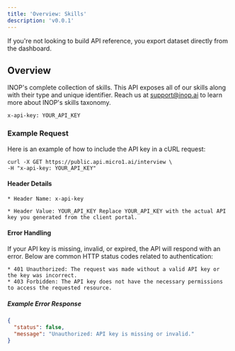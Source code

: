 ```yaml
---
title: 'Overview: Skills'
description: 'v0.0.1'
---
```


<Note>
    If you're not looking to build API reference, you export dataset directly from the dashboard.
</Note>

## Overview

INOP's complete collection of skills. This API exposes all of our skills along with their type and unique identifier. Reach us at [support@inop.ai](mailto:support@inop.ai) to learn more about INOP's skills taxonomy.

```
x-api-key: YOUR_API_KEY
```

### Example Request
Here is an example of how to include the API key in a cURL request:

```
curl -X GET https://public.api.micro1.ai/interview \
-H "x-api-key: YOUR_API_KEY"
```

#### Header Details
    * Header Name: x-api-key

    * Header Value: YOUR_API_KEY Replace YOUR_API_KEY with the actual API key you generated from the client portal.

#### Error Handling
If your API key is missing, invalid, or expired, the API will respond with an error. Below are common HTTP status codes related to authentication:

    * 401 Unauthorized: The request was made without a valid API key or the key was incorrect.
    * 403 Forbidden: The API key does not have the necessary permissions to access the requested resource.

##### Example Error Response
```json
{
  "status": false,
  "message": "Unauthorized: API key is missing or invalid."
}
```
